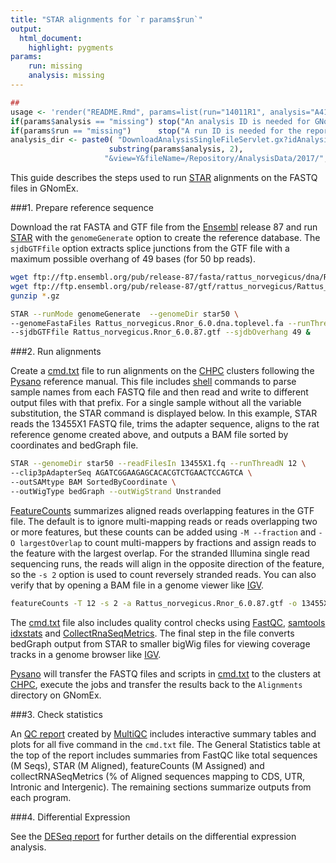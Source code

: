 ```yaml
---
title: "STAR alignments for `r params$run`"
output:
  html_document:
    highlight: pygments
params:
    run: missing
    analysis: missing
---
```


```r
##
usage <- 'render("README.Rmd", params=list(run="14011R1", analysis="A4124"))'
if(params$analysis == "missing") stop("An analysis ID is needed for GNomEx file links.  Usage: ", usage)
if(params$run == "missing")      stop("A run ID is needed for the report title.  Usage: ", usage)
analysis_dir <- paste0( "DownloadAnalysisSingleFileServlet.gx?idAnalysis=",
                      substring(params$analysis, 2),
                     "&view=Y&fileName=/Repository/AnalysisData/2017/", params$analysis)
```

This guide describes the steps used to run [STAR] alignments on the FASTQ files in GNomEx.

###1. Prepare reference sequence

Download the rat FASTA and GTF file from the [Ensembl] release 87 and run [STAR]
with the `genomeGenerate` option to create the reference database.  The
`sjdbGTFfile` option extracts splice junctions from the GTF file with a maximum
possible overhang of 49 bases (for 50 bp reads).

```bash
wget ftp://ftp.ensembl.org/pub/release-87/fasta/rattus_norvegicus/dna/Rattus_norvegicus.Rnor_6.0.dna.toplevel.fa.gz
wget ftp://ftp.ensembl.org/pub/release-87/gtf/rattus_norvegicus/Rattus_norvegicus.Rnor_6.0.87.gtf.gz
gunzip *.gz

STAR --runMode genomeGenerate  --genomeDir star50 \
--genomeFastaFiles Rattus_norvegicus.Rnor_6.0.dna.toplevel.fa --runThreadN 12 \
--sjdbGTFfile Rattus_norvegicus.Rnor_6.0.87.gtf --sjdbOverhang 49 &
```

###2. Run alignments

Create a [cmd.txt] file to run alignments on the [CHPC] clusters following the
[Pysano] reference manual.  This file includes [shell] commands to parse sample
names from each FASTQ file and then read and write to different output files
with that prefix. For a single sample without all the variable substitution, the
STAR command is displayed below.  In this example, STAR reads the 13455X1 FASTQ
file, trims the adapter sequence, aligns to the rat reference genome created
above, and outputs a BAM file sorted by coordinates and bedGraph file.

```bash
STAR --genomeDir star50 --readFilesIn 13455X1.fq --runThreadN 12 \
--clip3pAdapterSeq AGATCGGAAGAGCACACGTCTGAACTCCAGTCA \
--outSAMtype BAM SortedByCoordinate \
--outWigType bedGraph --outWigStrand Unstranded
```

[FeatureCounts] summarizes aligned reads overlapping features in the GTF file.
The default is to ignore multi-mapping reads or reads overlapping two or more
features, but these counts can be added using `-M --fraction` and `-O largestOverlap`
to count multi-mappers by fractions and assign reads to the
feature with the largest overlap. For the stranded Illumina single read
sequencing runs,  the reads will align in the opposite direction of the feature,
so the `-s 2` option is used to count reversely stranded reads. You can also
verify that by opening a BAM file in a genome viewer like [IGV].

```bash
featureCounts -T 12 -s 2 -a Rattus_norvegicus.Rnor_6.0.87.gtf -o 13455X1.counts 13455X1.bam
```

The [cmd.txt] file also includes quality control checks using [FastQC],
[samtools idxstats] and [CollectRnaSeqMetrics]. The final step in the file
converts bedGraph output from STAR to smaller bigWig files for viewing coverage
tracks in a genome browser like [IGV].

[Pysano] will transfer the FASTQ files and scripts in [cmd.txt] to the clusters
at [CHPC], execute the jobs and transfer the results back to the `Alignments`
directory on GNomEx.

###3. Check statistics

An [QC report] created by [MultiQC] includes interactive summary tables and
plots for all five command in the `cmd.txt` file.   The General
Statistics table at the top of the report includes summaries from FastQC like
total sequences (M Seqs), STAR (M Aligned), featureCounts (M Assigned) and
collectRNASeqMetrics (% of Aligned sequences mapping to CDS, UTR, Intronic and
Intergenic).   The remaining sections summarize outputs from each program.


###4. Differential Expression

See the [DESeq report] for further details on the differential expression analysis.

<br>

[RSEM]: https://github.com/deweylab/RSEM
[Ensembl]: http://uswest.ensembl.org/info/data/ftp/index.html
[IGV]: http://software.broadinstitute.org/software/igv/
[STAR]: https://github.com/alexdobin/STAR
[featureCounts]: http://bioinf.wehi.edu.au/featureCounts/
[FastQC]: http://www.bioinformatics.babraham.ac.uk/projects/fastqc/
[Pysano]: http://healthcare.utah.edu/huntsmancancerinstitute/research/shared-resources/center-managed/bioinformatics/pysano
[CHPC]: https://www.chpc.utah.edu/
[shell]: http://tldp.org/LDP/abs/html/index.html
[CollectRnaSeqMetrics]: https://broadinstitute.github.io/picard/command-line-overview.html#CollectRnaSeqMetrics
[samtools idxstats]: http://www.htslib.org/
[MultiQC]: http://multiqc.info/
[cmd.txt]: `r analysis_dir`/cmd.txt
[QC report]: `r analysis_dir`/multiqc_report.html
[DESeq report]: `r analysis_dir`/DESeq.html
